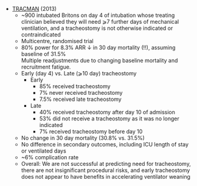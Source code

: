 * [TRACMAN](https://jamanetwork.com/journals/jama/fullarticle/1690674) (2013)
	* ~900 intubated Britons on day 4 of intubation whose treating clinician believed they will need ⩾7 further days of mechanical ventilation, and a tracheostomy is not otherwise indicated or contraindicated
	* Multicentre, randomised trial
	* 80% power for 8.3% ARR ↓ in 30 day mortality (!!), assuming baseline of 31.5%\
	Multiple readjustments due to changing baseline mortality and recruitment fatigue.
	* Early (day 4) vs. Late (⩾10 day) tracheostomy
		* Early
			* 85% received tracheostomy
			* 7% never received tracheostomy
			* 7.5% received late tracheostomy
		* Late
			* 40% received tracheostomy after day 10 of admission
			* 53% did not receive a tracheostomy as it was no longer indicated
			* 7% received tracheostomy before day 10
	* No change in 30 day mortality (30.8% vs. 31.5%)
	* No difference in secondary outcomes, including ICU length of stay or ventilated days
	* ~6% complication rate
	* Overall: We are not successful at predicting need for tracheostomy, there are not insignificant procedural risks, and early tracheostomy does not appear to have benefits in accelerating ventilator weaning